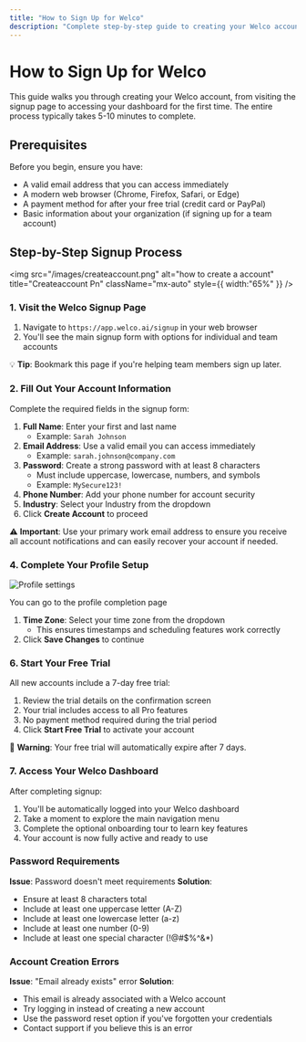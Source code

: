```yaml
---
title: "How to Sign Up for Welco"
description: "Complete step-by-step guide to creating your Welco account, from initial signup through account activation and dashboard access."
---
```


# How to Sign Up for Welco

This guide walks you through creating your Welco account, from visiting the signup page to accessing your dashboard for the first time. The entire process typically takes 5-10 minutes to complete.

## Prerequisites

Before you begin, ensure you have:

- A valid email address that you can access immediately
- A modern web browser (Chrome, Firefox, Safari, or Edge)
- A payment method for after your free trial (credit card or PayPal)
- Basic information about your organization (if signing up for a team account)

## Step-by-Step Signup Process

<img
  src="/images/createaccount.png"
  alt="how to create a account"
  title="Createaccount Pn"
  className="mx-auto"
  style={{ width:"65%" }}
/>

### 1. Visit the Welco Signup Page

1. Navigate to `https://app.welco.ai/signup` in your web browser
2. You'll see the main signup form with options for individual and team accounts

💡 **Tip**: Bookmark this page if you're helping team members sign up later.

### 2. Fill Out Your Account Information

Complete the required fields in the signup form:

1. **Full Name**: Enter your first and last name
   - Example: `Sarah Johnson`
2. **Email Address**: Use a valid email you can access immediately
   - Example: `sarah.johnson@company.com`
3. **Password**: Create a strong password with at least 8 characters
   - Must include uppercase, lowercase, numbers, and symbols
   - Example: `MySecure123!`
4. **Phone Number**: Add your phone number for account security
5. **Industry**: Select your Industry from the dropdown
6. Click **Create Account** to proceed

⚠️ **Important**: Use your primary work email address to ensure you receive all account notifications and can easily recover your account if needed.

### 4. Complete Your Profile Setup

![Profile settings](/images/profilesettings.png)

You can go to the profile completion page

1. **Time Zone**: Select your time zone from the dropdown
   - This ensures timestamps and scheduling features work correctly
2. Click **Save Changes** to continue

### 6. Start Your Free Trial

All new accounts include a 7-day free trial:

1. Review the trial details on the confirmation screen
2. Your trial includes access to all Pro features
3. No payment method required during the trial period
4. Click **Start Free Trial** to activate your account

🚨 **Warning**: Your free trial will automatically expire after 7 days.

### 7. Access Your Welco Dashboard

After completing signup:

1. You'll be automatically logged into your Welco dashboard
2. Take a moment to explore the main navigation menu
3. Complete the optional onboarding tour to learn key features
4. Your account is now fully active and ready to use

### Password Requirements

**Issue**: Password doesn't meet requirements
**Solution**:

- Ensure at least 8 characters total
- Include at least one uppercase letter (A-Z)
- Include at least one lowercase letter (a-z)
- Include at least one number (0-9)
- Include at least one special character (!@#\$%^&\*)

### Account Creation Errors

**Issue**: "Email already exists" error
**Solution**:

- This email is already associated with a Welco account
- Try logging in instead of creating a new account
- Use the password reset option if you've forgotten your credentials
- Contact support if you believe this is an error